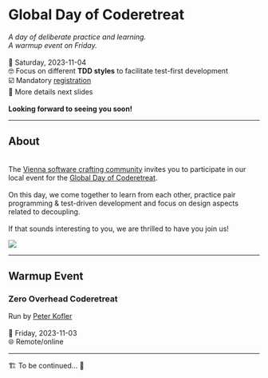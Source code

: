 # Global Day of Coderetreat

*A day of deliberate practice and learning.*
<br/>
*A warmup event on Friday.*
<br/>
<br/>
📆 Saturday, 2023-11-04
<br/>
🤓 Focus on different **TDD styles** to facilitate test-first development
<br/>
☑️ Mandatory [registration](https://www.eventbrite.com/e/global-day-of-coderetreat-vienna-2023-tickets-719761033627)
<br/>
🧩 More details next slides
<br/>
<br/>
**Looking forward to seeing you soon!**

---

## About
<br/>
The [Vienna software crafting community](https://swkwien.github.io/) invites you to participate
in our local event for the [Global Day of Coderetreat](https://www.coderetreat.org/).
<br/>
<br/>
On this day, we come together to learn from each other, practice pair programming &
test-driven development and focus on design aspects related to decoupling.
<br/>
<br/>
If that sounds interesting to you, we are thrilled to have you join us!

[![](https://www.softwerkskammer.org/img/SoftwerkskammerWappenLinks.png){fig-align="center"}](https://www.softwerkskammer.org/)

---

## Warmup Event
### Zero Overhead Coderetreat

Run by [Peter Kofler](http://blog.code-cop.org/)
<br/>
<br/>
📆 Friday, 2023-11-03
<br/>
🌐 Remote/online

---

🏗️ To be continued... 🚧
